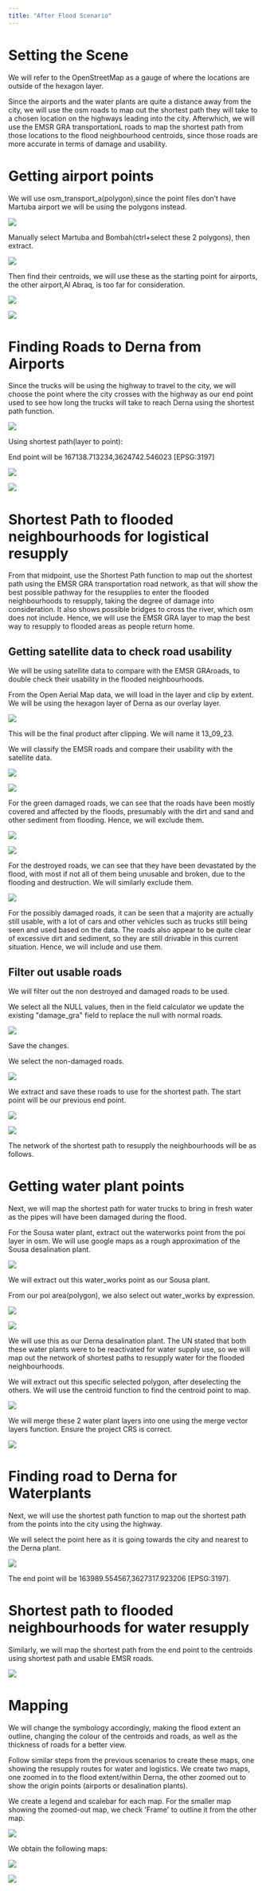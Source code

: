 ```yaml
---
title: "After Flood Scenario"
---
```


# Setting the Scene

We will refer to the OpenStreetMap as a gauge of where the locations are outside of the hexagon layer. 

Since the airports and the water plants are quite a distance away from the city, we will use the osm roads to map out the shortest path they will take to a chosen location on the highways leading into the city. Afterwhich, we will use the EMSR GRA transportationL roads to map the shortest path from those locations to the flood neighbourhood centroids, since those roads are more accurate in terms of damage and usability.

# Getting airport points

We will use osm_transport_a(polygon),since the point files don't have Martuba airport we will be using the polygons instead.

![](images/image78.png)

Manually select Martuba and Bombah(ctrl+select these 2 polygons), then extract.

![](images/image128.png)

Then find their centroids, we will use these as the starting point for airports, the other airport,Al Abraq, is too far for consideration.

![](images/image144.png)

![](images/image58.png)

# Finding Roads to Derna from Airports

Since the trucks will be using the highway to travel to the city, we will choose the point where the city crosses with the highway as our end point used to see how long the trucks will take to reach Derna using the shortest path function.

![](images/image149.jpg)

Using shortest path(layer to point):

End point will be 167138.713234,3624742.546023 \[EPSG:3197\]

![](images/image77.png)

![](images/image104.png)

# Shortest Path to flooded neighbourhoods for logistical resupply

From that midpoint, use the Shortest Path function to map out the shortest path using the EMSR GRA transportation road network, as that will show the best possible pathway for the resupplies to enter the flooded neighbourhoods to resupply, taking the degree of damage into consideration. It also shows possible bridges to cross the river, which osm does not include. Hence, we will use the EMSR GRA layer to map the best way to resupply to flooded areas as people return home.

## Getting satellite data to check road usability

We will be using satellite data to compare with the EMSR GRAroads, to double check their usability in the flooded neighbourhoods.

From the Open Aerial Map data, we will load in the layer and clip by extent. We will be using the hexagon layer of Derna as our overlay layer.

![](images/image136.png)

This will be the final product after clipping. We will name it 13_09_23.

We will classify the EMSR roads and compare their usability with the satellite data.

![](images/image7.png)

![](images/image12.png)

For the green damaged roads, we can see that the roads have been mostly covered and affected by the floods, presumably with the dirt and sand and other sediment from flooding. Hence, we will exclude them.

![](images/image5.png)

![](images/image112.png)

For the destroyed roads, we can see that they have been devastated by the flood, with most if not all of them being unusable and broken, due to the flooding and destruction. We will similarly exclude them.

![](images/image88.png)

For the possibly damaged roads, it can be seen that a majority are actually still usable, with a lot of cars and other vehicles such as trucks still being seen and used based on the data. The roads also appear to be quite clear of excessive dirt and sediment, so they are still drivable in this current situation. Hence, we will include and use them.

## Filter out usable roads

We will filter out the non destroyed and damaged roads to be used.

We select all the NULL values, then in the field calculator we update the existing \"damage_gra\" field to replace the null with normal roads.

![](images/image155.png)

Save the changes.

We select the non-damaged roads.

![](images/image121.png)

We extract and save these roads to use for the shortest path. The start point will be our previous end point.

![](images/image116.png)

![](images/image143.png)

The network of the shortest path to resupply the neighbourhoods will be as follows.

# Getting water plant points

Next, we will map the shortest path for water trucks to bring in fresh water as the pipes will have been damaged during the flood. 

For the Sousa water plant, extract out the waterworks point from the poi layer in osm. We will use google maps as a rough approximation of the Sousa desalination plant.

![](images/image14.png)

We will extract out this water_works point as our Sousa plant.

From our poi area(polygon), we also select out water_works by expression.

![](images/image34.png)

![](images/image27.png)

We will use this as our Derna desalination plant. The UN stated that both these water plants were to be reactivated for water supply use, so we will map out the network of shortest paths to resupply water for the flooded neighbourhoods.

We will extract out this specific selected polygon, after deselecting the others. We will use the centroid function to find the centroid point to map.

![](images/image17.png)

We will merge these 2 water plant layers into one using the merge vector layers function. Ensure the project CRS is correct.

![](images/image99.png)

# Finding road to Derna for Waterplants

Next, we will use the shortest path function to map out the shortest path from the points into the city using the highway.

We will select the point here as it is going towards the city and nearest to the Derna plant.

![](images/image45.jpg)

The end point will be 163989.554567,3627317.923206 \[EPSG:3197\].

# Shortest path to flooded neighbourhoods for water resupply

Similarly, we will map the shortest path from the end point to the centroids using shortest path and usable EMSR roads.

![](images/image81.png)

# Mapping

We will change the symbology accordingly, making the flood extent an outline, changing the colour of the centroids and roads, as well as the thickness of roads for a better view.

Follow similar steps from the previous scenarios to create these maps, one showing the resupply routes for water and logistics. We create two maps, one zoomed in to the flood extent/within Derna, the other zoomed out to show the origin points (airports or desalination plants).

We create a legend and scalebar for each map. For the smaller map showing the zoomed-out map, we check \'Frame\' to outline it from the other map.

![](images/image53.png)

We obtain the following maps:

![](images/image75.png)

![](images/image161.png)
